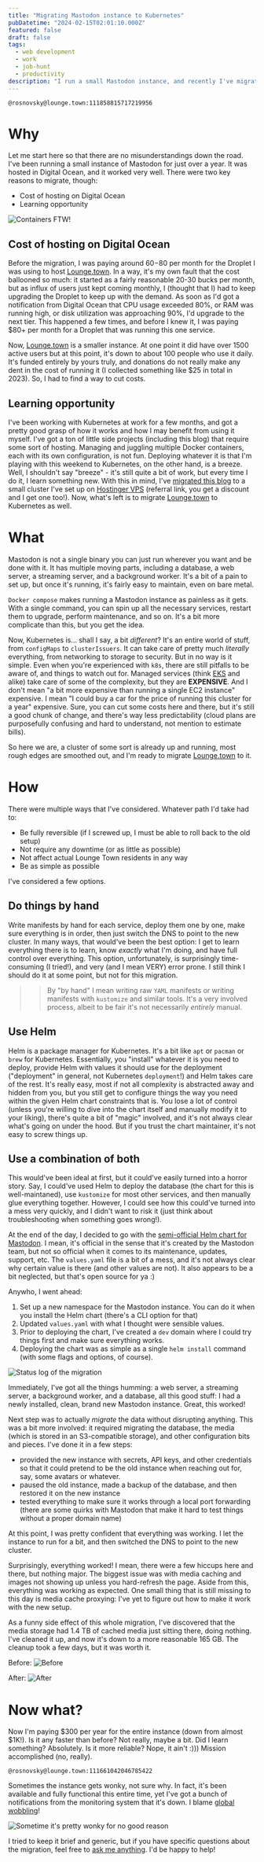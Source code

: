 ```yaml
---
title: "Migrating Mastodon instance to Kubernetes"
pubDatetime: "2024-02-15T02:01:10.000Z"
featured: false
draft: false
tags:
  - web development
  - work
  - job-hunt
  - productivity
description: "I run a small Mastodon instance, and recently I've migrated it from a Docker container in Digital Ocean to my own Kubernetes cluster on Hostinger VPS. Here's how I did it."
---
```


`@rosnovsky@lounge.town:111858815717219956`

# Why

Let me start here so that there are no misunderstandings down the road. I've been running a small instance of Mastodon for just over a year. It was hosted in Digital Ocean, and it worked very well. There were two key reasons to migrate, though:

- Cost of hosting on Digital Ocean
- Learning opportunity

![Containers FTW!](assets/blog/posts/migrating-mastodon-instance-to-k8s/containers.jpg)

## Cost of hosting on Digital Ocean

Before the migration, I was paying around $60-$80 per month for the Droplet I was using to host [Lounge.town](https://lounge.town). In a way, it's my own fault that the cost ballooned so much: it started as a fairly reasonable 20-30 bucks per month, but as influx of users just kept coming monthly, I (thought that I) had to keep upgrading the Droplet to keep up with the demand. As soon as I'd got a notification from Digital Ocean that CPU usage exceeded 80%, or RAM was running high, or disk utilization was approaching 90%, I'd upgrade to the next tier. This happened a few times, and before I knew it, I was paying $80+ per month for a Droplet that was running this one service.

Now, [Lounge.town](https://lounge.town) is a smaller instance. At one point it did have over 1500 active users but at this point, it's down to about 100 people who use it daily. It's funded entirely by yours truly, and donations do not really make any dent in the cost of running it (I collected something like $25 in total in 2023). So, I had to find a way to cut costs. 

## Learning opportunity

I've been working with Kubernetes at work for a few months, and got a pretty good grasp of how it works and how I may benefit from using it myself. I've got a ton of little side projects (including this blog) that require some sort of hosting. Managing and juggling multiple Docker containers, each with its own configuration, is not fun. Deploying whatever it is that I'm playing with this weekend to Kubernetes, on the other hand, is a breeze. Well, I shouldn't say "breeze" - it's still quite a bit of work, but every time I do it, I learn something new. With this in mind, I've [migrated this blog](/blog/vercel-to-kubernetes) to a small cluster I've set up on [Hostinger VPS](https://hostinger.com/?REFERRALCODE=1ART641) (referral link, you get a discount and I get one too!). Now, what's left is to migrate [Lounge.town](https://lounge.town) to Kubernetes as well.

# What

Mastodon is not a single binary you can just run wherever you want and be done with it. It has multiple moving parts, including a database, a web server, a streaming server, and a background worker. It's a bit of a pain to set up, but once it's running, it's fairly easy to maintain, even on bare metal. 

`Docker compose` makes running a Mastodon instance as painless as it gets. With a single command, you can spin up all the necessary services, restart them to upgrade, perform maintenance, and so on. It's a bit more complicate than this, but you get the idea.

Now, Kubernetes is... shall I say, a bit _different_? It's an entire world of stuff, from `configMaps` to `clusterIssuers`. It can take care of pretty much _literally_ everything, from networking to storage to security. But in no way is it simple. Even when you're experienced with `k8s`, there are still pitfalls to be aware of, and things to watch out for. Managed services (think [EKS](https://www.amazonaws.cn/en/eks/) and alike) take care of some of the complexity, but they are **EXPENSIVE**. And I don't mean "a bit more expensive than running a single EC2 instance" expensive. I mean "I could buy a car for the price of running this cluster for a year" expensive. Sure, you can cut some costs here and there, but it's still a good chunk of change, and there's way less predictability (cloud plans are purposefully confusing and hard to understand, not mention to estimate bills).

So here we are, a cluster of some sort is already up and running, most rough edges are smoothed out, and I'm ready to migrate [Lounge.town](https://lounge.town) to it.

# How

There were multiple ways that I've considered. Whatever path I'd take had to:

- Be fully reversible (if I screwed up, I must be able to roll back to the old setup)
- Not require any downtime (or as little as possible)
- Not affect actual Lounge Town residents in any way
- Be as simple as possible

I've considered a few options.

## Do things by hand

Write manifests by hand for each service, deploy them one by one, make sure everything is in order, then just switch the DNS to point to the new cluster. In many ways, that would've been the best option: I get to learn everything there is to learn, know _exactly_ what I'm doing, and have full control over everything. This option, unfortunately, is surprisingly time-consuming (I tried!), and very (and I mean VERY) error prone. I still think I should do it at some point, but not for this migration.

>> By "by hand" I mean writing raw `YAML` manifests or writing manifests with `kustomize` and similar tools. It's a very involved process, albeit to be fair it's not necessarily _entirely_ manual.

## Use Helm

Helm is a package manager for Kubernetes. It's a bit like `apt` or `pacman` or `brew` for Kubernetes. Essentially, you "install" whatever it is you need to deploy, provide Helm with values it should use for the deployment ("deployment" in general, not Kubernetes `deployment`!) and Helm takes care of the rest. It's really easy, most if not all complexity is abstracted away and hidden from you, but you still get to configure things the way you need within the given Helm chart constraints that is. You lose a lot of control (unless you're willing to dive into the chart itself and manually modify it to your liking), there's quite a bit of "magic" involved, and it's not always clear what's going on under the hood. But if you trust the chart maintainer, it's not easy to screw things up.

## Use a combination of both

This would've been ideal at first, but it could've easily turned into a horror story. Say, I could've used Helm to deploy the database (the chart for this is well-maintaned), use `kustomize` for most other services, and then manually glue everything together. However, I could see how this could've turned into a mess very quickly, and I didn't want to risk it (just think about troubleshooting when something goes wrong!).

At the end of the day, I decided to go with the [semi-official Helm chart for Mastodon](https://github.com/mastodon/chart). I mean, it's official in the sense that it's created by the Mastodon team, but not so official when it comes to its maintenance, updates, support, etc. The `values.yaml` file is a bit of a mess, and it's not always clear why certain value is there (and other values are not). It also appears to be a bit neglected, but that's open source for ya :)

Anywho, I went ahead:

1. Set up a new namespace for the Mastodon instance. You can do it when you install the Helm chart (there's a CLI option for that)
2. Updated `values.yaml` with what I thought were sensible values.
3. Prior to deploying the chart, I've created a `dev` domain where I could try things first and make sure everything works.
4. Deploying the chart was as simple as a single `helm install` command (with some flags and options, of course).

![Status log of the migration](assets/blog/posts/migrating-mastodon-instance-to-k8s/status-log.png)

Immediately, I've got all the things humming: a web server, a streaming server, a background worker, and a database, all this good stuff: I had a newly installed, clean, brand new Mastodon instance. Great, this worked!

Next step was to actually *migrate* the data without disrupting anything. This was a bit more involved: it required migrating the database, the media (which is stored in an S3-compatible storage), and other configuration bits and pieces. I've done it in a few steps:

- provided the new instance with secrets, API keys, and other credentials so that it could pretend to be the old instance when reaching out for, say, some avatars or whatever.
- paused the old instance, made a backup of the database, and then restored it on the new instance
- tested everything to make sure it works through a local port forwarding (there are some quirks with Mastodon that make it hard to test things without a proper domain name)

At this point, I was pretty confident that everything was working. I let the instance to run for a bit, and then switched the DNS to point to the new cluster. 

Surprisingly, everything worked! I mean, there were a few hiccups here and there, but nothing major. The biggest issue was with media caching and images not showing up unless you hard-refresh the page. Aside from this, everything was working as expected. One small thing that is still missing to this day is media cache proxying: I've yet to figure out how to make it work with the new setup. 

As a funny side effect of this whole migration, I've discovered that the media storage had 1.4 TB of cached media just sitting there, doing nothing. I've cleaned it up, and now it's down to a more reasonable 165 GB. The cleanup took a few days, but it was worth it.

Before:
![Before](assets/blog/posts/migrating-mastodon-instance-to-k8s/before.png)

After:
![After](assets/blog/posts/migrating-mastodon-instance-to-k8s/after.png)

# Now what?

Now I'm paying $300 per year for the entire instance (down from almost $1K!). Is it any faster than before? Not really, maybe a bit. Did I learn something? Absolutely. Is it more reliable? Nope, it ain't :))) Mission accomplished (no, really). 

`@rosnovsky@lounge.town:111661042046785422`

Sometimes the instance gets wonky, not sure why. In fact, it's been available and fully functional this entire time, yet I've got a bunch of notifications from the monitoring system that it's down. I blame [global wobbling](https://en.wikipedia.org/wiki/Milankovitch_cycles)!

![Sometime it's pretty wonky for no good reason](assets/blog/posts/migrating-mastodon-instance-to-k8s/stress.png)

I tried to keep it brief and generic, but if you have specific questions about the migration, feel free to [ask me anything](https://lounge.town/@rosnovsky). I'd be happy to help!
